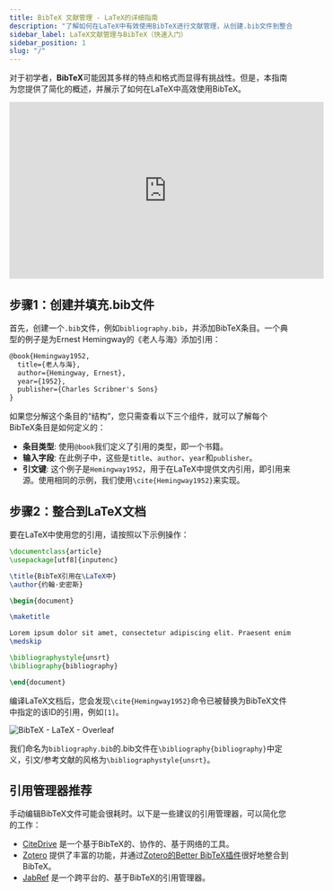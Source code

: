 ```yaml
---
title: BibTeX 文献管理 - LaTeX的详细指南
description: "了解如何在LaTeX中有效使用BibTeX进行文献管理，从创建.bib文件到整合到您的LaTeX文档。"
sidebar_label: LaTeX文献管理与BibTeX（快速入门）
sidebar_position: 1
slug: "/"
---
```


对于初学者，**BibTeX**可能因其多样的特点和格式而显得有挑战性。但是，本指南为您提供了简化的概述，并展示了如何在LaTeX中高效使用BibTeX。

<iframe width="560" height="315" src="https://www.youtube.com/embed/bHD94qM0vyg" title="YouTube视频播放器" frameborder="0" allow="accelerometer; autoplay; clipboard-write; encrypted-media; gyroscope; picture-in-picture; web-share" allowfullscreen></iframe>

## 步骤1：创建并填充.bib文件

首先，创建一个`.bib`文件，例如`bibliography.bib`，并添加BibTeX条目。一个典型的例子是为Ernest Hemingway的《老人与海》添加引用：

```latex
@book{Hemingway1952,
  title={老人与海},
  author={Hemingway, Ernest},
  year={1952},
  publisher={Charles Scribner's Sons}
}
```

如果您分解这个条目的“结构”，您只需查看以下三个组件，就可以了解每个BibTeX条目是如何定义的：

- **条目类型**: 使用`@book`我们定义了引用的类型，即一个书籍。
- **输入字段**: 在此例子中，这些是`title`、`author`、`year`和`publisher`。
- **引文键**: 这个例子是`Hemingway1952`，用于在LaTeX中提供文内引用，即引用来源。使用相同的示例，我们使用`\cite{Hemingway1952}`来实现。

## 步骤2：整合到LaTeX文档

要在LaTeX中使用您的引用，请按照以下示例操作：


```latex
\documentclass{article}
\usepackage[utf8]{inputenc}

\title{BibTeX引用在\LaTeX中}
\author{约翰·史密斯}

\begin{document}

\maketitle

Lorem ipsum dolor sit amet, consectetur adipiscing elit. Praesent enim urna, dapibus et bibendum vel, consectetur et turpis. Cras a molestie nulla. \cite{Hemingway1952}
\medskip

\bibliographystyle{unsrt}
\bibliography{bibliography}

\end{document}
```

编译LaTeX文档后，您会发现`\cite{Hemingway1952}`命令已被替换为BibTeX文件中指定的该ID的引用，例如`[1]`。

![BibTeX - LaTeX - Overleaf](@site/static/img/tutorial/LaTeX_Overleaf_BibTeX-Example.png)

我们命名为`bibliography.bib`的.bib文件在`\bibliography{bibliography}`中定义，引文/参考文献的风格为`\bibliographystyle{unsrt}`。

## 引用管理器推荐

手动编辑BibTeX文件可能会很耗时。以下是一些建议的引用管理器，可以简化您的工作：

- [CiteDrive](https://www.citedrive.com/) 是一个基于BibTeX的、协作的、基于网络的工具。
- [Zotero](https://www.zotero.org/) 提供了丰富的功能，并通过[Zotero的Better BibTeX插件](https://retorque.re/zotero-better-bibtex/)很好地整合到BibTeX。
- [JabRef](https://www.jabref.org/) 是一个跨平台的、基于BibTeX的引用管理器。